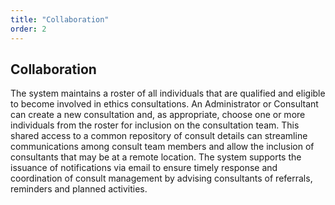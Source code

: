 ```yaml
---
title: "Collaboration"
order: 2
---
```


## Collaboration

The system maintains a roster of all individuals that are qualified and eligible to become involved in ethics consultations. An Administrator or Consultant can create a new consultation and, as appropriate, choose one or more individuals from the roster for inclusion on the consultation team. This shared access to a common repository of consult details can streamline communications among consult team members and allow the inclusion of consultants that may be at a remote location. The system supports the issuance of notifications via email to ensure timely response and coordination of consult management by advising consultants of referrals, reminders and planned activities.
